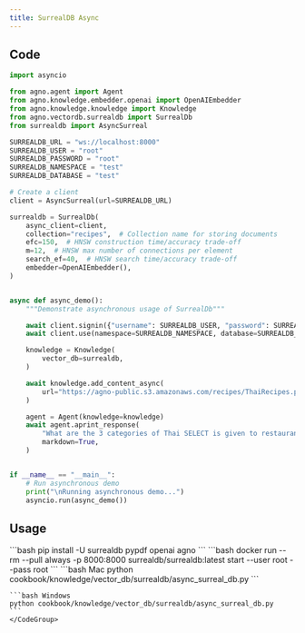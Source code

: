 ```yaml
---
title: SurrealDB Async
---
```


## Code

```python cookbook/knowledge/vector_db/surrealdb/async_surreal_db.py
import asyncio

from agno.agent import Agent
from agno.knowledge.embedder.openai import OpenAIEmbedder
from agno.knowledge.knowledge import Knowledge
from agno.vectordb.surrealdb import SurrealDb
from surrealdb import AsyncSurreal

SURREALDB_URL = "ws://localhost:8000"
SURREALDB_USER = "root"
SURREALDB_PASSWORD = "root"
SURREALDB_NAMESPACE = "test"
SURREALDB_DATABASE = "test"

# Create a client
client = AsyncSurreal(url=SURREALDB_URL)

surrealdb = SurrealDb(
    async_client=client,
    collection="recipes",  # Collection name for storing documents
    efc=150,  # HNSW construction time/accuracy trade-off
    m=12,  # HNSW max number of connections per element
    search_ef=40,  # HNSW search time/accuracy trade-off
    embedder=OpenAIEmbedder(),
)


async def async_demo():
    """Demonstrate asynchronous usage of SurrealDb"""

    await client.signin({"username": SURREALDB_USER, "password": SURREALDB_PASSWORD})
    await client.use(namespace=SURREALDB_NAMESPACE, database=SURREALDB_DATABASE)

    knowledge = Knowledge(
        vector_db=surrealdb,
    )

    await knowledge.add_content_async(
        url="https://agno-public.s3.amazonaws.com/recipes/ThaiRecipes.pdf",
    )

    agent = Agent(knowledge=knowledge)
    await agent.aprint_response(
        "What are the 3 categories of Thai SELECT is given to restaurants overseas?",
        markdown=True,
    )


if __name__ == "__main__":
    # Run asynchronous demo
    print("\nRunning asynchronous demo...")
    asyncio.run(async_demo())
```

## Usage

<Steps>
  <Snippet file="create-venv-step.mdx" />

  <Step title="Install libraries">
    ```bash
    pip install -U surrealdb pypdf openai agno
    ```
  </Step>

  <Step title="Run SurrealDB">
    ```bash
docker run --rm --pull always -p 8000:8000 surrealdb/surrealdb:latest start --user root --pass root     
      ```
  </Step>

  <Step title="Run Agent">
    <CodeGroup>
    ```bash Mac
    python cookbook/knowledge/vector_db/surrealdb/async_surreal_db.py
    ```

    ```bash Windows
    python cookbook/knowledge/vector_db/surrealdb/async_surreal_db.py
    ```
    </CodeGroup>
  </Step>
</Steps>